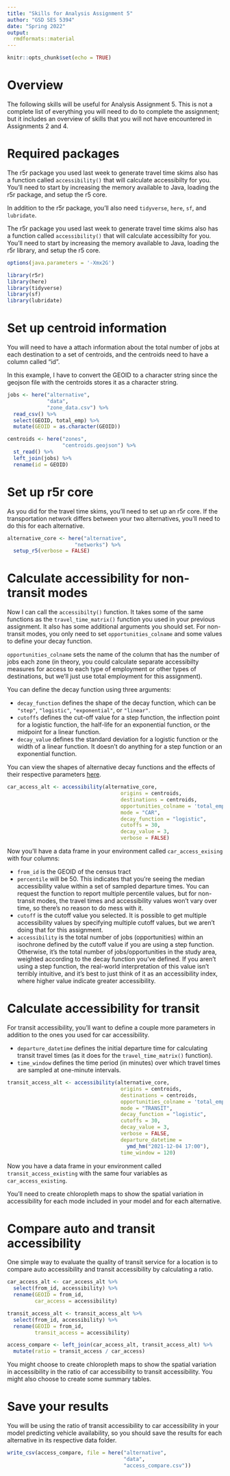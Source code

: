 ```yaml
---
title: "Skills for Analysis Assignment 5"
author: "GSD SES 5394"
date: "Spring 2022"
output: 
  rmdformats::material
---
```


```r
knitr::opts_chunk$set(echo = TRUE)
```

# Overview

The following skills will be useful for Analysis Assignment 5. This is not a complete list of everything you will need to do to complete the assignment; but it includes an overview of skills that you will not have encountered in Assignments 2 and 4. 

# Required packages

The r5r package you used last week to generate travel time skims also has a function called `accessibility()` that will calculate accessibilty for you. You'll need to start by increasing the memory available to Java, loading the r5r package, and setup the r5 core.

In addition to the r5r package, you'll also need `tidyverse`, `here`, `sf`, and `lubridate`. 

The r5r package you used last week to generate travel time skims also has a function called `accessibility()` that will calculate accessibilty for you. You'll need to start by increasing the memory available to Java, loading the r5r library, and setup the r5 core.

```r
options(java.parameters = '-Xmx2G')

library(r5r)
library(here)
library(tidyverse)
library(sf)
library(lubridate)
```

# Set up centroid information

You will need to have a attach information about the total number of jobs at each destination to a set of centroids, and the centroids need to have a column called "id".

In this example, I have to convert the GEOID to a character string since the geojson file with the centroids stores it as a character string.

```r
jobs <- here("alternative",
             "data",
             "zone_data.csv") %>%
  read_csv() %>%
  select(GEOID, total_emp) %>%
  mutate(GEOID = as.character(GEOID))

centroids <- here("zones",
                  "centroids.geojson") %>%
  st_read() %>%
  left_join(jobs) %>%
  rename(id = GEOID)
```

# Set up r5r core

As you did for the travel time skims, you'll need to set up an r5r core. If the transportation network differs between your two alternatives, you'll need to do this for each alternative.

```r
alternative_core <- here("alternative",
                      "networks") %>%
  setup_r5(verbose = FALSE)
```

# Calculate accessibility for non-transit modes

Now I can call the `accessibilty()` function. It takes some of the same functions as the `travel_time_matrix()` function you used in your previous assignment. It also has some additional arguments you should set. For non-transit modes, you only need to set `opportunities_colname` and some values to define your decay function. 

`opportunities_colname` sets the name of the column that has the number of jobs each zone (in theory, you could calculate separate accessibilty measures for access to each type of employment or other types of destinations, but we'll just use total employment for this assignment).

You can define the decay function using three arguments:

* `decay_function` defines the shape of the decay function, which can be `"step"`, `"logistic"`, `"exponential"`, or `"linear"`.
* `cutoffs` defines the cut-off value for a step function, the inflection point for a logistic function, the half-life for an exponential function, or the midpoint for a linear function.
* `decay_value` defines the standard deviation for a logistic function or the width of a linear function. It doesn't do anything for a step function or an exponential function.

You can view the shapes of alternative decay functions and the effects of their respective parameters [here](https://urban-stack.shinyapps.io/access-decay/){target="_blank"}.

```r
car_access_alt <- accessibility(alternative_core,
                                     origins = centroids,
                                     destinations = centroids,
                                     opportunities_colname = 'total_emp',
                                     mode = "CAR",
                                     decay_function = "logistic",
                                     cutoffs = 30,
                                     decay_value = 3, 
                                     verbose = FALSE)
```

Now you'll have a data frame in your environment called `car_access_exising` with four columns:

* `from_id` is the GEOID of the census tract
* `percentile` will be 50. This indicates that you're seeing the median accessibility value within a set of sampled departure times. You can request the function to report multiple percentile values, but for non-transit modes, the travel times and accessibility values won't vary over time, so there's no reason to do mess with it.
* `cutoff` is the cutoff value you selected. It is possible to get multiple accessibility values by specifying multiple cutoff values, but we aren't doing that for this assignment.
* `accessibility` is the total number of jobs (opportunities) within an isochrone defined by the cutoff value if you are using a step function. Otherwise, it's the total number of jobs/opportunities in the study area, weighted according to the decay function you've defined. If you aren't using a step function, the real-world interpretation of this value isn't terribly intuitive, and it's best to just think of it as an accessibility index, where higher value indicate greater accessibility.

# Calculate accessibility for transit

For transit accessibility, you'll want to define a couple more parameters in addition to the ones you used for car accessibility. 

* `departure_datetime` defines the initial departure time for calculating transit travel times (as it does for the `travel_time_matrix()` function).
* `time_window` defines the time period (in minutes) over which travel times are sampled at one-minute intervals.

```r
transit_access_alt <- accessibility(alternative_core,
                                     origins = centroids,
                                     destinations = centroids,
                                     opportunities_colname = 'total_emp',
                                     mode = "TRANSIT",
                                     decay_function = "logistic",
                                     cutoffs = 30,
                                     decay_value = 3, 
                                     verbose = FALSE,
                                     departure_datetime = 
                                       ymd_hm("2021-12-04 17:00"),
                                     time_window = 120)
```

Now you have a data frame in your environment called `transit_access_existing` with the same four variables as `car_access_existing`.

You'll need to create chloropleth maps to show the spatial variation in accessibility for each mode included in your model and for each alternative. 

# Compare auto and transit accessibility

One simple way to evaluate the quality of transit service for a location is to compare auto accessibility and transit accessibility by calculating a ratio.

```r
car_access_alt <- car_access_alt %>%
  select(from_id, accessibility) %>%
  rename(GEOID = from_id,
         car_access = accessibility)

transit_access_alt <- transit_access_alt %>%
  select(from_id, accessibility) %>%
  rename(GEOID = from_id,
         transit_access = accessibility)

access_compare <- left_join(car_access_alt, transit_access_alt) %>%
  mutate(ratio = transit_access / car_access)
```

You might choose to create chloropleth maps to show the spatial variation in accessibility in the ratio of car accessibility to transit accessibility. You might also choose to create some summary tables.

# Save your results

You will be using the ratio of transit accessibility to car accessibility in your model predicting vehicle availability, so you should save the results for each alternative in its respective data folder.

```r
write_csv(access_compare, file = here("alternative", 
                                      "data",
                                      "access_compare.csv"))
```




